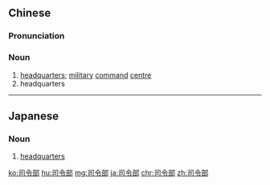 ==Chinese==
{{zh-forms|type=21}}

===Pronunciation===
{{zh-pron
|m=sīlìngbù
|c=si1 ling6 bou6
|mn=su-lēng-pō͘
|cat=n
}}

===Noun===
{{zh-noun}}

# [[headquarters]]; [[military]] [[command]] [[centre]]
# headquarters {{gloss|of any non-military organization}}

{{zh-cat|Advanced}}

----

==Japanese==
{{ja-kanjitab|司|令|部}}

===Noun===
{{ja-noun|しれいぶ}}

# [[headquarters]]

[[ko:司令部]]
[[hu:司令部]]
[[mg:司令部]]
[[ja:司令部]]
[[chr:司令部]]
[[zh:司令部]]